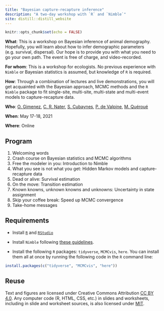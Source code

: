 ```yaml
---
title: "Bayesian capture-recapture inference"
description: "A two-day workshop with `R` and `Nimble`"
site: distill::distill_website
---
```


```r
knitr::opts_chunk$set(echo = FALSE)
```

**What**: This is a workshop on Bayesian inference of animal demography. Hopefully, you will learn about how to infer demographic parameters (e.g. survival, dispersal). Our hope is to provide you with what you need to go your own path. The event is free of charge, and video-recorded. 

**For whom**: This is a workshop for ecologists. No previous experience with `Nimble` or Bayesian statistics is assumed, but knowledge of `R` is required. 

**How**: Through a combination of lectures and live demonstrations, you will get acquainted with the Bayesian approach, MCMC methods and the `R` `Nimble` package to fit single-site, multi-site, multi-state and multi-event models to capture-recapture data. 

**Who**: [O. Gimenez](https://twitter.com/oaggimenez), [C. R. Nater](https://twitter.com/chloe_nater), [S. Cubaynes](https://twitter.com/sarahcubaynes), [P. de Valpine](https://twitter.com/r_nimble), [M. Quéroué](https://twitter.com/maudqueroue)    

**When**: May 17-18, 2021     

**Where**: Online     

## Program

1. Welcoming words
2. Crash course on Bayesian statistics and MCMC algorithms
3. Free the modeler in you: Introduction to Nimble
4. What you see is not what you get: Hidden Markov models and capture-recapture data
5. Dead or alive: Survival estimation
6. On the move: Transition estimation
7. Known knowns, unknown knowns and unknowns: Uncertainty in state assignment
8. Skip your coffee break: Speed up MCMC convergence 
9. Take-home messages

## Requirements

* Install [`R`](https://cloud.r-project.org/) and [`RStudio`](https://rstudio.com/products/rstudio/download/#download)

* Install `Nimble` following [these guidelines](https://r-nimble.org/download).

* Install the following `R` packages: `tidyverse`, `MCMCvis`, `here`. You can install them all at once by running the following code in the `R` command line:

```r
install.packages(c("tidyverse", "MCMCvis", "here"))
```


## Reuse {.appendix}

Text and figures are licensed under Creative Commons Attribution [CC BY 4.0](https://creativecommons.org/licenses/by/4.0/). Any computer code (R, HTML, CSS, etc.) in slides and worksheets, including in slide and worksheet sources, is also licensed under [MIT](https://github.com/oliviergimenez/bayesian-cr-workshop/blob/master/LICENSE.md). 

